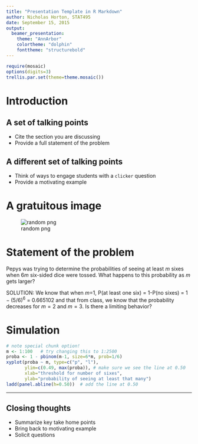 ```yaml
---
title: "Presentation Template in R Markdown"
author: Nicholas Horton, STAT495
date: September 15, 2015
output:
  beamer_presentation:
    theme: "AnnArbor"
    colortheme: "dolphin"
    fonttheme: "structurebold"
---
```


```r
require(mosaic)
options(digits=3)
trellis.par.set(theme=theme.mosaic())
```

# Introduction

## A set of talking points

- Cite the section you are discussing
- Provide a full statement of the problem

## A different set of talking points

- Think of ways to engage students with a `clicker` question
- Provide a motivating example

# A gratuitous image

![random png](http://itk.org/Wiki/images/9/99/ITK_Examples_Baseline_IO_TestImageFileReader.png)

# Statement of the problem

Pepys was trying to determine the probabilities of seeing at least $m$ sixes when $6m$ six-sided dice were tossed.  What happens to this probability as $m$ gets larger?

SOLUTION: We know that when $m$=1, P(at least one six) = 1-P(no sixes) = $1 - (5/6)^6$ = 0.665102 and that from class, we know that the probability decreases for $m=2$ and $m=3$.  Is there a limiting behavior?


# Simulation

```r
# note special chunk option!
m <- 1:100   # try changing this to 1:2500
proba <- 1 - pbinom(m-1, size=6*m, prob=1/6)
xyplot(proba ~ m, type=c("p", "l"), 
       ylim=c(0.49, max(proba)), # make sure we see the line at 0.50
       xlab="threshold for number of sixes", 
       ylab="probability of seeing at least that many")
ladd(panel.abline(h=0.50))  # add the line at 0.50
```




----


## Closing thoughts

- Summarize key take home points
- Bring back to motivating example
- Solicit questions

